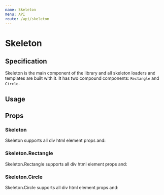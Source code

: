 ```yaml
---
name: Skeleton
menu: API
route: /api/skeleton
---
```



# Skeleton

## Specification

Skeleton is the main component of the library and all skeleton loaders and
templates are built with it. It has two compound components: `Rectangle` and
`Circle`.

## Usage

<Playground>
  <Skeleton>
    <Skeleton.Circle width={40} height={40} />
    <Skeleton.Rectangle height={20} />
  </Skeleton>
</Playground>

## Props

### Skeleton

Skeleton supports all div html element props and:

<Props of={Skeleton} />

### Skeleton.Rectangle

Skeleton.Rectangle supports all div html element props and:

<Props of={Rectangle} />

### Skeleton.Circle

Skeleton.Circle supports all div html element props and:

<Props of={Circle} />
